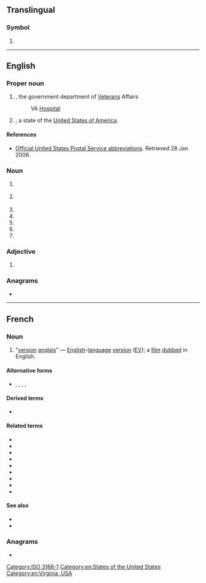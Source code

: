 {{also|Appendix:Variations of "va"}}
==Translingual==

===Symbol===
{{mul-symbol}}

# {{n-g|The [[ISO]] 3166-1 two-letter (alpha-2) code for the [[Holy See]].}}

[[Category:ISO 3166-1]]

----

==English==
{{wikipedia}}

===Proper noun===
{{en-proper noun}}

# {{lb|en|US|government}} {{initialism of|en|[[veteran|Veterans]] [[administration|Administration]]|nodot=1}}, the government department of [[Veteran]]s Affairs
#: VA [[hospital|Hospital]]
# {{abbreviation of|en|[[Virginia]]|nodot=1}}, a state of the [[United States of America]].

====References====
* {{sense|Virginia}} [https://web.archive.org/web/20070225150423/http://www.usps.com/ncsc/lookups/abbreviations.html Official United States Postal Service abbreviations]. Retrieved 28 Jan 2006.

===Noun===
{{en-noun|~}}

# {{lb|en|management}} {{initialism of|en|[[value]] [[analysis]]}}
# {{lb|en|music}} {{initialism of|en|[[various]] [[artist]]s}}
# {{initialism of|en|voice artist}}
# {{initialism of|en|voice actor}}
# {{initialism of|en|voice actress}}
# {{initialism of|en|volt-ampere}}
# {{initialism of|en|virtual assistant}}

===Adjective===
{{head|en|adjective}}

# {{lb|en|UK|education}} {{initialism of|en|[[voluntary aided school|voluntary aided]]}}

===Anagrams===
* {{anagrams|en|a=av|AV|Av|Av.|av|av.}}

[[Category:en:States of the United States]]
[[Category:en:Virginia, USA]]

----

==French==

===Noun===
{{head|fr|noun}}

# {{lb|fr|initialism|film}} "[[version]] [[anglais]]" — [[English]]-[[language]] [[version]] ([[EV]]); a [[film]] [[dubbed]] in English.

====Alternative forms====
* {{l|fr|V.A.}}, {{l|fr|V. A.}}, {{l|fr|va}}, {{l|fr|v.a.}}, {{l|fr|v. a.}}

====Derived terms====
* {{l|fr|VASTF}}

====Related terms====
* {{l|fr|VOSTA}}
* {{l|fr|VOFSTA}}
* {{l|fr|VFSTA}}
* {{l|fr|VOSTF}}
* {{l|fr|VOASTF}}
* {{l|fr|VOA}}
* {{l|fr|VOF}}
* {{l|fr|VF}}
* {{l|fr|VO}}

====See also====
* {{l|fr|STA}}
* {{l|fr|STF}}

===Anagrams===
* {{l|fr|av.}}